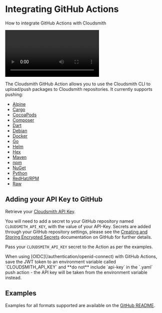
# Integrating GitHub Actions

How to integrate GitHub Actions with Cloudsmith

<Video wistiaId="a5qnzrtd52"></Video>

The Cloudsmith GitHub Action allows you to use the Cloudsmith CLI to upload/push packages to Cloudsmith repositories.  It currently supports pushing: 

- [Alpine](https://github.com/cloudsmith-io/action?tab=readme-ov-file#alpine-package-push)
- [Cargo](https://github.com/cloudsmith-io/action?tab=readme-ov-file#cargo-crate-push)
- [CocoaPods](https://github.com/cloudsmith-io/action?tab=readme-ov-file#cocoapods-package-push)
- [Composer](https://github.com/cloudsmith-io/action?tab=readme-ov-file#composer-package-push)
- [Dart](https://github.com/cloudsmith-io/action?tab=readme-ov-file#dart-package-push)
- [Debian](https://github.com/cloudsmith-io/action?tab=readme-ov-file#debian-package-push)
- [Docker](https://github.com/cloudsmith-io/action?tab=readme-ov-file#docker-image-push)
- [Go](https://github.com/cloudsmith-io/action?tab=readme-ov-file#go-push)
- [Helm](https://github.com/cloudsmith-io/action?tab=readme-ov-file#helm-chart-push)
- [Hex](https://github.com/cloudsmith-io/action?tab=readme-ov-file#hex-push)
- [Maven](https://github.com/cloudsmith-io/action?tab=readme-ov-file#maven-package-push)
- [npm](https://github.com/cloudsmith-io/action?tab=readme-ov-file#npm-package-push)
- [NuGet](https://github.com/cloudsmith-io/action?tab=readme-ov-file#nuget-package-push)
- [Python](https://github.com/cloudsmith-io/action?tab=readme-ov-file#python-package-push)
- [RedHat/RPM](https://github.com/cloudsmith-io/action?tab=readme-ov-file#redhatrpm-package-push)
- [Raw](https://github.com/cloudsmith-io/action?tab=readme-ov-file#raw-file-push)

<NoCodeNoteSnippet />

<Card
    title="cloudsmith-github-action"
    description="Github Action to push to Cloudsmith"
    href="https://github.com/cloudsmith-io/action"
    linkText="Github Action to push to Cloudsmith"
    icon="utility/documentation"
  />

## Adding your API Key to GitHub

Retrieve your [Cloudsmith API Key](/getting-started/api-key).

You will need to add a secret to your GitHub repository named `CLOUDSMITH_API_KEY`, with the value of your API-Key. Secrets are added through your GitHub repository settings, please see the [Creating and Storing Encrypted Secrets](https://help.github.com/en/actions/configuring-and-managing-workflows/creating-and-storing-encrypted-secrets) documentation on GitHub for further details. 

Pass your `CLOUDSMITH_API_KEY` secret to the Action as per the examples.

<Note variant="note" headline="OIDC Authentication">
When using [OIDC](/authentication/openid-connect) with GitHub Actions, save the JWT token to an environment variable called `CLOUDSMITH_API_KEY` and **do not** include `api-key` in the `.yaml` push action - the API key will be taken from the environment variable instead.
</Note>


## Examples

Examples for all formats supported are available on the [GitHub README](https://github.com/cloudsmith-io/action?tab=readme-ov-file).


